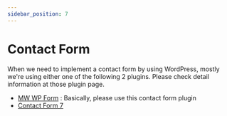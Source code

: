 ```yaml
---
sidebar_position: 7
---
```


# Contact Form

When we need to implement a contact form by using WordPress, mostly we're using either one of the following 2 plugins. Please check detail information at those plugin page.

- [MW WP Form](/docs/wordpress/plugins/contact-form/mw-wp-form) : Basically, please use this contact form plugin
- [Contact Form 7](/docs/wordpress/plugins/contact-form/contact-form-7)
